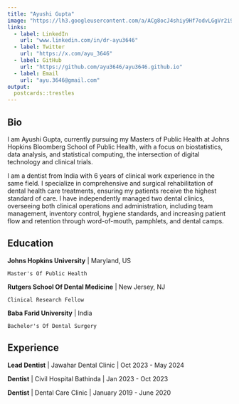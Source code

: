 ```yaml
---
title: "Ayushi Gupta"
image: "https://lh3.googleusercontent.com/a/ACg8ocJ4shiy9Hf7odvLGgVr2i9i7TcZbYQn6nGFTufprocHx-_CRwpwqw=s576-c-no"
links:
  - label: LinkedIn
    url: "www.linkedin.com/in/dr-ayu3646"
  - label: Twitter
    url: "https://x.com/ayu_3646"
  - label: GitHub
    url: "https://github.com/ayu3646/ayu3646.github.io"
  - label: Email
    url: "ayu.3646@gmail.com"
output:
  postcards::trestles
---
```

 
## Bio

I am Ayushi Gupta, currently pursuing my Masters of Public Health at Johns Hopkins Bloomberg School of Public Health, with a focus on biostatistics, data analysis, and statistical computing, the intersection of digital technology and clinical trials. 

I am a dentist from India with 6 years of clinical work experience in the same field. I specialize in comprehensive and surgical rehabilitation of dental health care treatments, ensuring my patients receive the highest standard of care. I have independently managed two dental clinics, overseeing both clinical operations and administration, including team management, inventory control, hygiene standards, and increasing patient flow and retention through word-of-mouth, pamphlets, and dental camps.


## Education

**Johns Hopkins University** | Maryland, US

    Master's Of Public Health

**Rutgers School Of Dental Medicine** | New Jersey, NJ

    Clinical Research Fellow

**Baba Farid University** | India

    Bachelor's Of Dental Surgery


## Experience

**Lead Dentist** | Jawahar Dental Clinic | Oct 2023 - May 2024

**Dentist** | Civil Hospital Bathinda | Jan 2023 - Oct 2023

**Dentist** | Dental Care Clinic | January 2019 - June 2020

